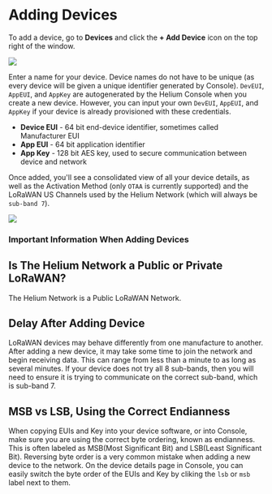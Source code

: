 
# Adding Devices 

To add a device, go to **Devices** and click the **+ Add Device** icon on the top right of the window.

<img src={console_create_device} />

Enter a name for your device. Device names do not have to be unique (as every device will be given a unique identifier generated by Console). `DevEUI`, `AppEUI`, and `AppKey` are autogenerated by the Helium Console when you create a new device. However, you can input your own `DevEUI`, `AppEUI`, and `AppKey` if your device is already provisioned with these credentials.

* **Device EUI** - 64 bit end-device identifier, sometimes called Manufacturer EUI
* **App EUI** - 64 bit application identifier
* **App Key** - 128 bit AES key, used to secure communication between device and network

Once added, you'll see a consolidated view of all your device details, as well as the Activation Method (only `OTAA` is currently supported) and the LoRaWAN US Channels used by the Helium Network (which will always be `sub-band 7`).

 <img src={console_device_details} />  

### Important Information When Adding Devices

## Is The Helium Network a Public or Private LoRaWAN?

The Helium Network is a Public LoRaWAN Network.

## Delay After Adding Device

LoRaWAN devices may behave differently from one manufacture to another. After adding a new device, it may take some time to join the network and begin receiving data. This can
range from less than a minute to as long as several minutes. If your device does not try all 8 sub-bands, then you will need to ensure it is trying to communicate on the correct sub-band, which is sub-band 7.

## MSB vs LSB, Using the Correct Endianness

When copying EUIs and Key into your device software, or into Console, make sure you are using the correct byte ordering, known as endianness. 
This is often labeled as MSB(Most Significant Bit) and LSB(Least Significant Bit). Reversing byte order is a very common mistake 
when adding a new device to the network. On the device details page in Console, you can easily switch the byte order of the EUIs and Key by cliking
the `lsb` or `msb` label next to them. 




